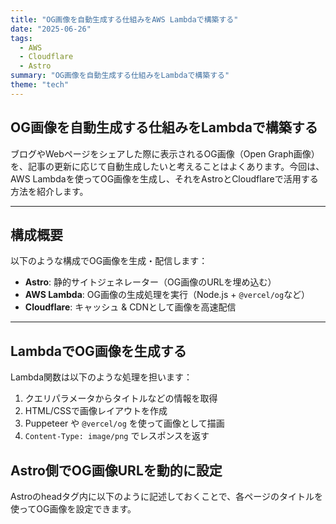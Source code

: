 ```yaml
---
title: "OG画像を自動生成する仕組みをAWS Lambdaで構築する"
date: "2025-06-26"
tags:
  - AWS
  - Cloudflare
  - Astro
summary: "OG画像を自動生成する仕組みをLambdaで構築する"
theme: "tech"
---
```


## OG画像を自動生成する仕組みをLambdaで構築する

ブログやWebページをシェアした際に表示されるOG画像（Open Graph画像）を、記事の更新に応じて自動生成したいと考えることはよくあります。今回は、AWS Lambdaを使ってOG画像を生成し、それをAstroとCloudflareで活用する方法を紹介します。

---

## 構成概要

以下のような構成でOG画像を生成・配信します：

- **Astro**: 静的サイトジェネレーター（OG画像のURLを埋め込む）
- **AWS Lambda**: OG画像の生成処理を実行（Node.js + `@vercel/og`など）
- **Cloudflare**: キャッシュ & CDNとして画像を高速配信

---

## LambdaでOG画像を生成する

Lambda関数は以下のような処理を担います：

1. クエリパラメータからタイトルなどの情報を取得
2. HTML/CSSで画像レイアウトを作成
3. Puppeteer や `@vercel/og` を使って画像として描画
4. `Content-Type: image/png` でレスポンスを返す

## Astro側でOG画像URLを動的に設定

Astroのheadタグ内に以下のように記述しておくことで、各ページのタイトルを使ってOG画像を設定できます。
